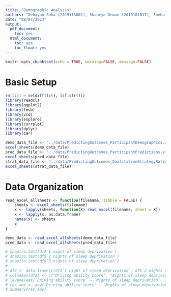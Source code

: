 ```yaml
---
title: "Demographic Analysis"
authors: "Debayan Saha (2019113002), Shaurya Dewan (2019101017), Snehal Kumar (2019101003)"
date: "08/04/2023"
output:
  pdf_document:
    toc: yes
  html_document:
    toc: yes
    toc_float: yes
---
```


```r
knitr::opts_chunk$set(echo = TRUE, warning=FALSE, message=FALSE)
```

# Basic Setup
```r

rm(list = setdiff(ls(), lsf.str()))
library(readxl)
library(ggplot2)
library(fmsb)
library(vcd)
library(explore)
library(corrplot)
library(dplyr)
library(car)

demo_data_file <- "../data/PredictingOutcomes_ParticipantDemographics.xlsx"
excel_sheets(demo_data_file)
pred_data_file <- "../data/PredictingOutcomes_ParticipantPredictions.xlsx"
excel_sheets(pred_data_file)
strat_data_file <- "../data/PredictingOutcomes_QualitativeStrategyRatings.xlsx"
excel_sheets(strat_data_file)

```

# Data Organization
```r

read_excel_allsheets <- function(filename, tibble = FALSE) {
    sheets <- excel_sheets(filename)
    x <- lapply(sheets, function(X) read_excel(filename, sheet = X))
    x <- lapply(x, as.data.frame)
    names(x) <- sheets
    x
}

demo_data <- read_excel_allsheets(demo_data_file)
pred_data <- read_excel_allsheets(pred_data_file)

# shapiro.test(df$`1 night of sleep deprivation`)
# shapiro.test(df$`2 nights of sleep deprivation`)
# shapiro.test(df$`3 nights of sleep deprivation`)
# 
# df2 <- data.frame(c(df$`1 night of sleep deprivation`, df$`2 nights of sleep deprivation`, df$`3 nights of sleep deprivation`), c(rep("1", nrow(df)), rep("2", nrow(df)), rep("3", nrow(df))))
# colnames(df2) <- c("Driving ability score", "Nights of sleep deprivation")
# leveneTest(`Driving ability score` ~ `Nights of sleep deprivation`, data = df2)
# res.aov <- aov(`Driving ability score` ~ `Nights of sleep deprivation`, data = df2)
# summary(res.aov)

```
